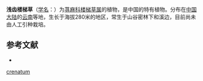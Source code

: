 {{Speciesbox
| name = 浅齿楼梯草
| status = 
| status_system = 
| image =
| genus = Elatostema
| species = crenatum
| authority = W. T. Wang
}}

'''浅齿楼梯草'''（[[学名|学名]]：{{lang|la|''Elatostema crenatum''}}）为[[荨麻科|荨麻科]][[楼梯草属|楼梯草属]]的植物，是中国的特有植物。分布在[[中国大陆|中国大陆]]的[[云南|云南]]等地，生长于海拔280米的地区，常生于山谷密林下和溪边，目前尚未由人工引种栽培。

== 参考文献 ==
<div class="references-small">
* {{cite web| url =http://www.bioinfo.cn/db05/KmzwSpecies.php?action=view&id=23248| title =浅齿楼梯草| work =《中国高等植物数据库全库》| publisher =中国科学院微生物研究所| author =昆明植物研究所| accessdate =2009-02-25| deadurl =yes| archiveurl =https://web.archive.org/web/20160305083748/http://www.bioinfo.cn/db05/KmzwSpecies.php?action=view&id=23248| archivedate =2016-03-05}}
</div>
{{Taxonbar|from=Q15232111}}

{{DEFAULTSORT:Elatostema crenatum}}
[[Category:楼梯草属|crenatum]]


{{Urticaceae-stub}}